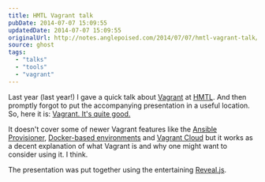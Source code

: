 ```yaml
---
title: HMTL Vagrant talk
pubDate: 2014-07-07 15:09:55
updatedDate: 2014-07-07 15:09:55
originalUrl: http://notes.anglepoised.com/2014/07/07/hmtl-vagrant-talk/
source: ghost
tags:
  - "talks"
  - "tools"
  - "vagrant"
---
```


Last year (last year!) I gave a quick talk about [Vagrant](https://www.vagrantup.com/) at [HMTL](https://www.flickr.com/photos/ohskylab/8841052813/). And then promptly forgot to put the accompanying presentation in a useful location. So, here it is: [Vagrant. It's quite good.](http://anglepoised.github.io/hmtl-vagrant-talk/)

It doesn't cover some of newer Vagrant features like the [Ansible Provisioner](https://docs.vagrantup.com/v2/provisioning/ansible.html), [Docker-based environments](https://www.vagrantup.com/blog/feature-preview-vagrant-1-6-docker-dev-environments.html) and [Vagrant Cloud](https://vagrantcloud.com/) but it works as a decent explanation of what Vagrant is and why one might want to consider using it. I think.

The presentation was put together using the entertaining [Reveal.js](https://revealjs.com/).
